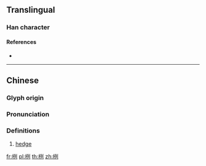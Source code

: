 {{character info/new}}
==Translingual==

===Han character===
{{Han char|rn=75|rad=木|as=06|sn=10|four=42900|canj=DMNN|ids=⿰[[木]][[列]]}}

====References====
* {{Han ref|kx=0523.260|dkj=14739|dj=0912.050|hdz=21197.030|uh=6835|ud=26677|bh=D1E4|bd=53732}}

----

==Chinese==
{{zh-forms}}

===Glyph origin===
{{Han etym}}

===Pronunciation===
{{zh-pron
|m=liè
|c=lai6
|mc=y
|oc=y
|ma=
|cat=n
}}

===Definitions===
{{zh-hanzi}}

# [[hedge]]

[[fr:栵]]
[[pl:栵]]
[[th:栵]]
[[zh:栵]]